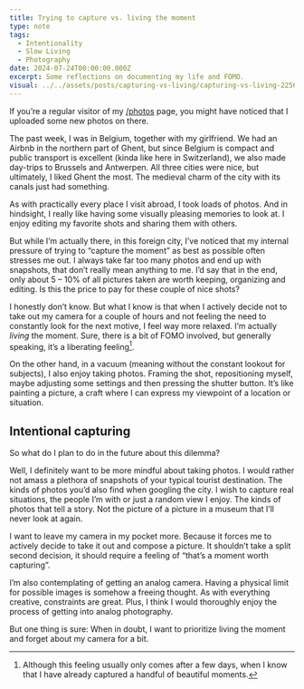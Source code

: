 ```yaml
---
title: Trying to capture vs. living the moment
type: note
tags:
  - Intentionality
  - Slow Living
  - Photography
date: 2024-07-24T00:00:00.000Z
excerpt: Some reflections on documenting my life and FOMO.
visual: ../../assets/posts/capturing-vs-living/capturing-vs-living-2256c00a32.jpg
---
```


If you’re a regular visitor of my [/photos](/photos) page, you might have noticed that I uploaded some new photos on there.

The past week, I was in Belgium, together with my girlfriend. We had an Airbnb in the northern part of Ghent, but since Belgium is compact and public transport is excellent (kinda like here in Switzerland), we also made day-trips to Brussels and Antwerpen. All three cities were nice, but ultimately, I liked Ghent the most. The medieval charm of the city with its canals just had something.

As with practically every place I visit abroad, I took loads of photos. And in hindsight, I really like having some visually pleasing memories to look at. I enjoy editing my favorite shots and sharing them with others.

But while I’m actually there, in this foreign city, I’ve noticed that my internal pressure of trying to “capture the moment” as best as possible often stresses me out. I always take far too many photos and end up with snapshots, that don’t really mean anything to me. I’d say that in the end, only about 5 – 10% of all pictures taken are worth keeping, organizing and editing. Is this the price to pay for these couple of nice shots?

I honestly don’t know. But what I know is that when I actively decide not to take out my camera for a couple of hours and not feeling the need to constantly look for the next motive, I feel way more relaxed. I’m actually _living_ the moment. Sure, there is a bit of FOMO involved, but generally speaking, it’s a liberating feeling[^1].

On the other hand, in a vacuum (meaning without the constant lookout for subjects), I also enjoy taking photos. Framing the shot, repositioning myself, maybe adjusting some settings and then pressing the shutter button. It’s like painting a picture, a craft where I can express my viewpoint of a location or situation.

## Intentional capturing

So what do I plan to do in the future about this dilemma?

Well, I definitely want to be more mindful about taking photos. I would rather not amass a plethora of snapshots of your typical tourist destination. The kinds of photos you’d also find when googling the city. I wish to capture real situations, the people I’m with or just a random view I enjoy. The kinds of photos that tell a story. Not the picture of a picture in a museum that I’ll never look at again.

I want to leave my camera in my pocket more. Because it forces me to actively decide to take it out and compose a picture. It shouldn’t take a split second decision, it should require a feeling of “that’s a moment worth capturing”.

I’m also contemplating of getting an analog camera. Having a physical limit for possible images is somehow a freeing thought. As with everything creative, constraints are great. Plus, I think I would thoroughly enjoy the process of getting into analog photography.

But one thing is sure: When in doubt, I want to prioritize living the moment and forget about my camera for a bit.

[^1]:	Although this feeling usually only comes after a few days, when I know that I have already captured a handful of beautiful moments.
